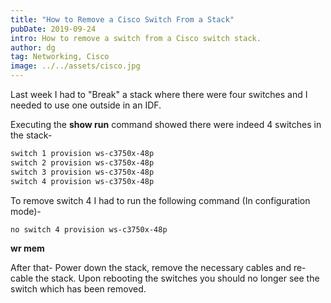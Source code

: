 ```yaml
---
title: "How to Remove a Cisco Switch From a Stack"
pubDate: 2019-09-24
intro: How to remove a switch from a Cisco switch stack.
author: dg
tag: Networking, Cisco
image: ../../assets/cisco.jpg
---
```

Last week I had to "Break" a stack where there were four switches and I needed to use one outside in an IDF.

Executing the **show run** command showed there were indeed 4 switches in the stack-

```bash
switch 1 provision ws-c3750x-48p
switch 2 provision ws-c3750x-48p
switch 3 provision ws-c3750x-48p
switch 4 provision ws-c3750x-48p
```

To remove switch 4 I had to run the following command (In configuration mode)-

```bash
no switch 4 provision ws-c3750x-48p
```

**wr mem**

After that- Power down the stack, remove the necessary cables and re-cable the stack. Upon rebooting the switches you should no longer see the switch which has been removed.